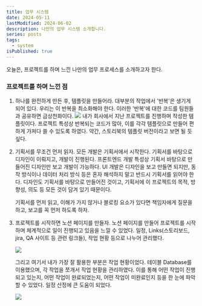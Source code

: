 ```yaml
---
title: 업무 시스템
date: 2024-05-11
lastModified: 2024-06-02
description: 나만의 업무 시스템 소개합니다.
series: posts
tags:
  - system
isPublished: true
---
```


오늘은, 프로젝트를 하며 느낀 나만의 업무 프로세스를 소개하고자 한다. 

### 프로젝트를 하며 느낀 점

1. 하나를 완전하게 만든 후, 템플릿을 만들어라.
    대부분의 작업에서 '반복'은 생기게 되어 있다. 우리는 이 반복을 최소화해야 한다. 이러한 '반복'에 대한 코드를 팀원들과 공유하면 금상천화이다.
    <Image src='1' width={250} />
    내가 회사에서 지난 프로젝트를 진행하며 작성한 템플릿이다. 프로젝트 특성상 반복되는 코드가 많아, 이를 각각 템플릿으로 만들어 편하게 가져다 쓸 수 있도록 하였다.
    약간, 스토리북의 템플릿 버전이라고 보면 될 듯 싶다.

2. 기획서를 무조건 먼저 읽자.
    모든 개발은 기획서에서 시작한다. 기획서를 바탕으로 디자인이 이뤄지고, 개발이 진행된다. 프론트엔드 개발 특성상 기획서 바탕으로 만들어진 디자인만 보고 개발이 가능하다. UI 개발은 디자인을 보고 만들면 되지만, 동작 방식이나 데이터 처리 방식 등은 혼자 해석하지 말고 반드시 기획서를 읽어야 한다. 디자인도 기획서를 바탕으로 만들어진 것이고, 기획서에 이 프로젝트의 목적, 방향성, 의도 등 모든 것이 담겨 있기 때문이다.
    
    기획서를 먼저 읽고, 이해가 가지 않거나 블로킹 요소가 있다면 책임자에게 질문을 하고, 보고를 꼭 먼저 하도록 하자.

3. 프로젝트를 시작하면 노션 페이지를 만들자.
    노션 페이지를 만들어 프로젝트를 시작하며 체계적으로 일이 진행되고 있음을 느낄 수 있었다. 일정, Links(스토리보드, jira, QA 사이트 등 관련 링크들), 작업 현황 등으로 나누어 관리했다.

    <Image src='2' width={350} />

    그리고 여기서 내가 가장 잘 활용한 부분은 작업 현황이었다. 테이블 Database를 이용했으며, 각 작업을 쪼개서 작업 현황을 관리하였다. 이를 통해 어떤 작업이 진행되고 있는지, 어떤 작업이 완료되었는지, 어떤 작업이 미완료인지 등을 한 눈에 파악할 수 있었다. 일정 산정에 큰 도움이 되었다.

    <Image src='3' />

